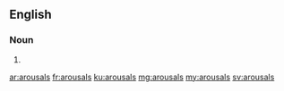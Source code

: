 ==English==

===Noun===
{{head|en}}

# {{plural of|arousal}}

[[ar:arousals]]
[[fr:arousals]]
[[ku:arousals]]
[[mg:arousals]]
[[my:arousals]]
[[sv:arousals]]
